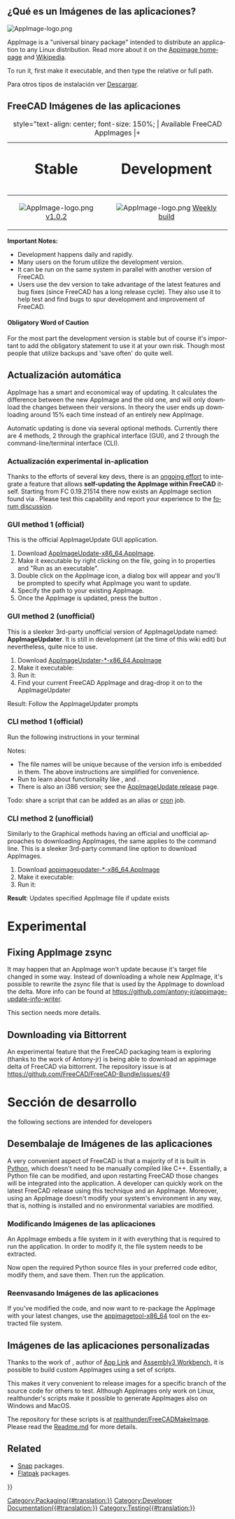 <languages/>

{{TOCright}}

<span id="What_is_an_AppImage?"></span>
== ¿Qué es un Imágenes de las aplicaciones? ==

[[Image:AppImage-logo.png|link=https://appimage.org]] {{Emphasis|Empaquetar una vez y correr por todas partes. Llega a los usuarios en todas las principales distribuciones de escritorio de Linux.}}

<div lang="en" dir="ltr" class="mw-content-ltr">
AppImage is a "universal binary package" intended to distribute an application to any Linux distribution. Read more about it on the [https://appimage.org Appimage homepage] and [https://en.wikipedia.org/wiki/AppImage Wikipedia].
</div>

<div lang="en" dir="ltr" class="mw-content-ltr">
To run it, first make it executable, and then type the relative or full path.
</div>

{{Code|code=
chmod +x FreeCAD_xxx-x86_64.AppImage
./FreeCAD_xxx-x86_64.AppImage
}}

Para otros tipos de instalación ver [[Download/es|Descargar]].

<span id="FreeCAD_AppImages"></span>
== FreeCAD Imágenes de las aplicaciones ==

{| class="wikitable" style="margin-left: auto; margin-right: auto; border: none;"
|+ style="text-align: center; font-size: 150%; | Available FreeCAD AppImages
|+
! style="text-align: center; font-size: 200%;" | Stable
! style="text-align: center; font-size: 200%;" | Development
|-
| style="text-align: center;" | [[Image:AppImage-logo.png|link=https://github.com/FreeCAD/FreeCAD-Bundle/releases/tag/1.0.2]] [https://github.com/FreeCAD/FreeCAD-Bundle/releases/tag/1.0.2 v1.0.2]
| style="text-align: center;" | [[Image:AppImage-logo.png|link=https://github.com/FreeCAD/FreeCAD-Bundle/releases/tag/weekly-builds]] [https://github.com/FreeCAD/FreeCAD-Bundle/releases/tag/weekly-builds Weekly build]
|}

<div lang="en" dir="ltr" class="mw-content-ltr">
'''Important Notes:'''
* Development happens daily and rapidly.
* Many users on the forum utilize the development version. 
* It can be run on the same system in parallel with another version of FreeCAD. 
* Users use the dev version to take advantage of the latest features and bug fixes (since FreeCAD has a long release cycle). They also use it to help test and find bugs to spur development and improvement of FreeCAD.
</div> 

<div lang="en" dir="ltr" class="mw-content-ltr">
==== Obligatory Word of Caution ====
</div>

<div lang="en" dir="ltr" class="mw-content-ltr">
For the most part the development version is stable but of course it's important to add the obligatory statement to use it at your own risk. Though most people that utilize backups and 'save often' do quite well.
</div>

<span id="Automatic_updating"></span>
== Actualización automática ==

<div lang="en" dir="ltr" class="mw-content-ltr">
AppImage has a smart and economical way of updating. It calculates the difference between the new AppImage and the old one, and will only download the changes between their versions. In theory the user ends up downloading around 15% each time instead of an entirely new AppImage.
</div>

<div lang="en" dir="ltr" class="mw-content-ltr">
Automatic updating is done via several optional methods. Currently there are 4 methods, 2 through the graphical interface (GUI), and 2 through the command-line/terminal interface (CLI).
</div>

<span id="Experimental_in-app_updating"></span>
=== Actualización experimental in-aplication ===

<div lang="en" dir="ltr" class="mw-content-ltr">
Thanks to the efforts of several key devs, there is an [https://forum.freecad.org/viewtopic.php?f=8&t=44324 ongoing effort] to integrate a feature that allows '''self-updating the AppImage within FreeCAD''' itself. Starting from FC 0.19.21514 there now exists an AppImage section found via {{MenuCommand|Edit → Preferences → AppImage}}. Please test this capability and report your experience to the [https://forum.freecad.org/viewtopic.php?f=8&t=44324 forum discussion].
</div>

<div lang="en" dir="ltr" class="mw-content-ltr">
=== GUI method 1 (official) ===
</div>

<div lang="en" dir="ltr" class="mw-content-ltr">
This is the official AppImageUpdate GUI application.
# Download [https://github.com/AppImage/AppImageUpdate/releases/download/continuous/AppImageUpdate-x86_64.AppImage AppImageUpdate-x86_64.AppImage].
# Make it executable by right clicking on the file, going in to properties and "Run as an executable".
# Double click on the AppImage icon, a dialog box will appear and you'll be prompted to specify what AppImage you want to update.
# Specify the path to your existing AppImage.
# Once the AppImage is updated, press the button {{Button|Run updated AppImage}}.
</div>

<div lang="en" dir="ltr" class="mw-content-ltr">
=== GUI method 2 (unofficial) ===
</div>

<div lang="en" dir="ltr" class="mw-content-ltr">
This is a sleeker 3rd-party unofficial version of AppImageUpdate named: '''AppImageUpdater'''. It is still in development (at the time of this wiki edit) but nevertheless, quite nice to use.
# Download [https://github.com/antony-jr/AppImageUpdater/releases/tag/continuous AppImageUpdater-*-x86_64.AppImage]
# Make it executable: {{Code|code=chmod +x AppImageUpdater*-x86_64.AppImage}}
# Run it: {{Code|code=source AppImageUpdater*-x86_64.AppImage}}
# Find your current FreeCAD AppImage and drag-drop it on to the AppImageUpdater
Result: Follow the AppImageUpdater prompts
</div>

<div lang="en" dir="ltr" class="mw-content-ltr">
=== CLI method 1 (official) ===
</div>

<div lang="en" dir="ltr" class="mw-content-ltr">
Run the following instructions in your terminal
</div>

{{Code|code=
wget https://github.com/AppImage/AppImageUpdate/releases/download/continuous/appimageupdatetool-x86_64.AppImage
chmod +x ./appimageupdatetool-x86_64.AppImage
./appimageupdatetool.AppImage path/to/old/FreeCAD.AppImage
chmod +x path/to/updated/FreeCAD.AppImage
./path/to/updated/FreeCAD.AppImage
}}

<div lang="en" dir="ltr" class="mw-content-ltr">
Notes:
* The file names will be unique because of the version info is embedded in them. The above instructions are simplified for convenience.
* Run {{incode|./appimageupdatetool-x86_64.AppImage --help}} to learn about functionality like {{incode|--remove-old}}, {{incode|--overwrite}} and {{incode|--self-update}}.
* There is also an i386 version; see the [https://github.com/AppImage/AppImageUpdate/releases AppImageUpdate release] page.
</div>

<div lang="en" dir="ltr" class="mw-content-ltr">
Todo: share a script that can be added as an alias or [https://en.wikipedia.org/wiki/Cron cron] job.
</div>

<div lang="en" dir="ltr" class="mw-content-ltr">
=== CLI method 2 (unofficial) ===
</div>

<div lang="en" dir="ltr" class="mw-content-ltr">
Similarly to the Graphical methods having an official and unofficial approaches to downloading AppImages, the same applies to the command line. This is a sleeker 3rd-party command line option to download AppImages.
</div>

<div lang="en" dir="ltr" class="mw-content-ltr">
# Download [https://github.com/antony-jr/AppImageUpdater/releases/tag/continuous-cli appimageupdater-*-x86_64.AppImage]
# Make it executable: {{Code|code=chmod +x appimageupdater*-x86_64.AppImage}}
# Run it: {{Code|code=source appimageupdater*-x86_64.AppImage /path/to/old/FreeCAD-AppImage.AppImage}}
'''Result''': Updates specified AppImage file if update exists
</div>


<div lang="en" dir="ltr" class="mw-content-ltr">
= Experimental =
</div>

<div lang="en" dir="ltr" class="mw-content-ltr">
== Fixing AppImage zsync ==
</div>

<div lang="en" dir="ltr" class="mw-content-ltr">
It may happen that an AppImage won't update because it's target file changed in some way. Instead of downloading a whole new AppImage, it's possible to rewrite the zsync file that is used by the AppImage to download the delta. More info can be found at https://github.com/antony-jr/appimage-update-info-writer.
</div> 

<div lang="en" dir="ltr" class="mw-content-ltr">
This section needs more details.
</div>

<div lang="en" dir="ltr" class="mw-content-ltr">
== Downloading via Bittorrent ==
</div>

<div lang="en" dir="ltr" class="mw-content-ltr">
An experimental feature that the FreeCAD packaging team is exploring (thanks to the work of Antony-jr) is being able to download an appimage delta of FreeCAD via bittorrent. The repository issue is at https://github.com/FreeCAD/FreeCAD-Bundle/issues/49
</div>

<span id="Developer_Section"></span>
= Sección de desarrollo =

<div lang="en" dir="ltr" class="mw-content-ltr">
{{Emphasis|Note:}} the following sections are intended for developers
</div> 

<span id="Unpacking_AppImages"></span>
== Desembalaje de Imágenes de las aplicaciones ==

<div lang="en" dir="ltr" class="mw-content-ltr">
A very convenient aspect of FreeCAD is that a majority of it is built in [[Python|Python]], which doesn't need to be manually compiled like C++. Essentially, a Python file can be modified, and upon restarting FreeCAD those changes will be integrated into the application. A developer can quickly work on the latest FreeCAD release using this technique and an AppImage. Moreover, using an AppImage doesn't modify your system's environment in any way, that is, nothing is installed and no environmental variables are modified.
</div>

<span id="Modifying_AppImages"></span>
=== Modificando Imágenes de las aplicaciones ===

<div lang="en" dir="ltr" class="mw-content-ltr">
An AppImage embeds a file system in it with everything that is required to run the application. In order to modify it, the file system needs to be extracted.
</div>

{{Code|code=
./FreeCAD_xxx.AppImage --appimage-extract
cd squashfs-root/
}}

<div lang="en" dir="ltr" class="mw-content-ltr">
Now open the required Python source files in your preferred code editor, modify them, and save them. Then run the application.
</div>

{{Code|code=
./AppRun
}}

<span id="Repackaging_AppImages"></span>
=== Reenvasando Imágenes de las aplicaciones ===

<div lang="en" dir="ltr" class="mw-content-ltr">
If you've modified the code, and now want to re-package the AppImage with your latest changes, use the [https://github.com/AppImage/AppImageKit/releases/download/continuous/appimagetool-x86_64.AppImage appimagetool-x86_64] tool on the extracted file system.
</div>

{{Code|code=
cd ..
wget "https://github.com/AppImage/AppImageKit/releases/download/continuous/appimagetool-x86_64.AppImage"
chmod +x appimagetool-x86_64.AppImage
./appimagetool-x86_64.AppImage squashfs-root
}}

<span id="Personalized_AppImages"></span>
== Imágenes de las aplicaciones personalizadas ==

<div lang="en" dir="ltr" class="mw-content-ltr">
Thanks to the work of {{Emphasis|realthunder}}, author of [[App_Link|App Link]] and [[Assembly3_Workbench|Assembly3 Workbench]], it is possible to build custom AppImages using a set of scripts.
</div>

<div lang="en" dir="ltr" class="mw-content-ltr">
This makes it very convenient to release images for a specific branch of the source code for others to test. Although AppImages only work on Linux, realthunder's scripts make it possible to generate AppImages also on Windows and MacOS.
</div>

<div lang="en" dir="ltr" class="mw-content-ltr">
The repository for these scripts is at [https://github.com/realthunder/FreeCADMakeImage realthunder/FreeCADMakeImage]. Please read the [https://github.com/realthunder/FreeCADMakeImage/blob/master/Readme.md Readme.md] for more details.
</div>

<div lang="en" dir="ltr" class="mw-content-ltr">
== Related ==
</div>

<div lang="en" dir="ltr" class="mw-content-ltr">
* [[Ubuntu_Snap|Snap]] packages.
* [[Flatpak|Flatpak]] packages.
</div>


[[Category:Packaging{{#translation:}}]]
[[Category:Developer Documentation{{#translation:}}]]
[[Category:Testing{{#translation:}}]]
{{Userdocnavi{{#translation:}}}}